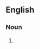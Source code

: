 {{also|cook books}}

==English==

===Noun===
{{head|en|noun plural form}}

# {{plural of|cookbook|lang=en}}